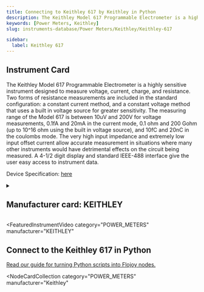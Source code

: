 ```yaml
---
title: Connecting to Keithley 617 by Keithley in Python
description: The Keithley Model 617 Programmable Electrometer is a highly sensitive instrument designed to measure voltage, current, charge, and resistance. Two forms of resistance measurements are included in the standard configuration, a constant current method, and a constant voltage method that uses a built in voltage source for greater sensitivity. The measuring range of the Model 617 is between 10uV and 200V for voltage measurements, 0.1fA and 20mA in the current mode, 0.1 ohm and 200 Gohm (up to 10^16 ohm using the built in voltage source), and 10fC and 20nC in the coulombs mode. The very high input impedance and extremely low input offset current allow accurate measurement in situations where many other instruments would have detrimental effects on the circuit being measured. A 4-1/2 digit display and standard IEEE-488 interface give the user easy access to instrument data.
keywords: [Power Meters, Keithley]
slug: instruments-database/Power Meters/Keithley/Keithley-617

sidebar:
  label: Keithley 617
---
```



## Instrument Card

The Keithley Model 617 Programmable Electrometer is a highly sensitive instrument designed to measure voltage, current, charge, and resistance. Two forms of resistance measurements are included in the standard configuration: a constant current method, and a constant voltage method that uses a built in voltage source for greater sensitivity. The measuring range of the Model 617 is between 10uV and 200V for voltage measurements, 0.1fA and 20mA in the current mode, 0.1 ohm and 200 Gohm (up to 10^16 ohm using the built in voltage source), and 10fC and 20nC in the coulombs mode. The very high input impedance and extremely low input offset current allow accurate measurement in situations where many other instruments would have detrimental effects on the circuit being measured. A 4-1/2 digit display and standard IEEE-488 interface give the user easy access to instrument data.

Device Specification: [here](https://www.artisantg.com/TestMeasurement/51803-1/Keithley-617-Programmable-Electrometer)

<details style={{ marginTop: "15px"}}>
<summary><h2 style={{display:'inline'}}>Manufacturer card: KEITHLEY</h2></summary>

![KEITHLEY](https://res.cloudinary.com/dhopxs1y3/image/upload/v1692806202/Instruments/Vendor%20Logos/Keithley.png)

Keithley Instruments is a measurement and instrument company headquartered in Solon, Ohio, that develops, manufactures, markets, and sells data acquisition products, as well as complete systems for high-volume production and assembly testing.

- Headquarters: Cleveland, Ohio, United States
- Yearly Revenue (millions, USD): 110.6
- Vendor Website: [here](https://www.tek.com/en)

</details>


<FeaturedInstrumentVideo
  category="POWER_METERS"
  manufacturer="KEITHLEY"
></FeaturedInstrumentVideo>

## Connect to the Keithley 617 in Python

[Read our guide for turning Python scripts into Flojoy nodes.](https://docs.flojoy.ai/contribution/blocks/custom-flojoy-block/)


<Tabs>
<TabItem value="Flojoy" label="Flojoy" className="flojoy-instrument-tabs">

<NodeCardCollection
  category="POWER_METERS"
  manufacturer="Keithley"
></NodeCardCollection>

</TabItem>
</Tabs>
